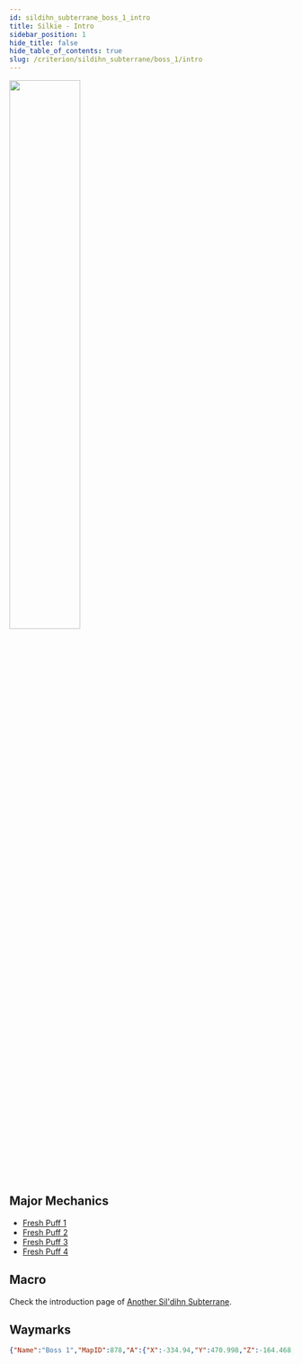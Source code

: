 ```yaml
---
id: sildihn_subterrane_boss_1_intro
title: Silkie - Intro
sidebar_position: 1
hide_title: false
hide_table_of_contents: true
slug: /criterion/sildihn_subterrane/boss_1/intro
---
```



<img src={banner} width='50%' />

## Major Mechanics

- [Fresh Puff 1](/criterion/sildihn_subterrane/boss_1/fresh_puff_1)
- [Fresh Puff 2](/criterion/sildihn_subterrane/boss_1/fresh_puff_2)
- [Fresh Puff 3](/criterion/sildihn_subterrane/boss_1/fresh_puff_3)
- [Fresh Puff 4](/criterion/sildihn_subterrane/boss_1/fresh_puff_4)

## Macro

Check the introduction page of [Another Sil'dihn Subterrane](/criterion/sildihn_subterrane/intro).

## Waymarks

```json
{"Name":"Boss 1","MapID":878,"A":{"X":-334.94,"Y":470.998,"Z":-164.468,"ID":0,"Active":true},"B":{"X":-325.036,"Y":470.998,"Z":-155.07,"ID":1,"Active":true},"C":{"X":-334.91,"Y":470.998,"Z":-145.132,"ID":2,"Active":true},"D":{"X":-345.032,"Y":470.998,"Z":-155.218,"ID":3,"Active":true},"One":{"X":-344.979,"Y":470.998,"Z":-164.902,"ID":4,"Active":true},"Two":{"X":-324.98,"Y":470.998,"Z":-164.992,"ID":5,"Active":true},"Three":{"X":-325.131,"Y":470.998,"Z":-144.861,"ID":6,"Active":true},"Four":{"X":-344.89,"Y":470.998,"Z":-145.089,"ID":7,"Active":true}}
```

<KittenAsset path='ass/boss1/boss1_waymark.png' wrapper='div' />